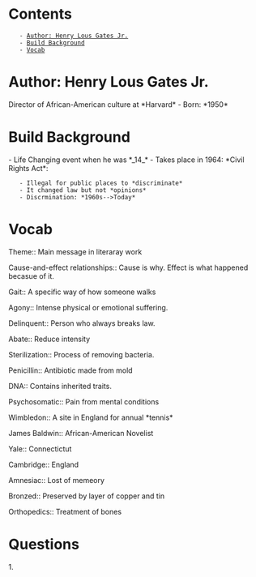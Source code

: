 = Contents =
    - [[#Author: Henry Lous Gates Jr.|Author: Henry Lous Gates Jr.]]
    - [[#Build Background|Build Background]]
    - [[#Vocab|Vocab]]

= Author: Henry Lous Gates Jr. =
Director of African-American culture at *Harvard*
- Born: *1950*

= Build Background =
- Life Changing event when he was *_14_*
- Takes place in 1964: *Civil Rights Act*:
    - Illegal for public places to *discriminate*
    - It changed law but not *opinions*
    - Discrmination: *1960s-->Today*

= Vocab =
Theme:: Main message in literaray work

Cause-and-effect relationships:: Cause is why. Effect is what happened becasue of it.

Gait:: A specific way of how someone walks

Agony:: Intense physical or emotional suffering.

Delinquent:: Person who always breaks law.

Abate:: Reduce intensity

Sterilization:: Process of removing bacteria.

Penicillin:: Antibiotic made from mold

DNA:: Contains inherited traits.

Psychosomatic:: Pain from mental conditions

Wimbledon:: A site in England for annual *tennis*

James Baldwin:: African-American Novelist

Yale:: Connectictut

Cambridge:: England

Amnesiac:: Lost of memeory

Bronzed:: Preserved by layer of copper and tin

Orthopedics:: Treatment of bones

= Questions =
1. 
